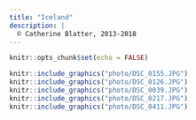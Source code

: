 ```yaml
---
title: "Iceland"
description: | 
  © Catherine Blatter, 2013-2018 
---
```


```r
knitr::opts_chunk$set(echo = FALSE)
```

```r

knitr::include_graphics("photo/DSC_0155.JPG")
knitr::include_graphics("photo/DSC_0126.JPG")
knitr::include_graphics("photo/DSC_0039.JPG")
knitr::include_graphics("photo/DSC_0217.JPG")
knitr::include_graphics("photo/DSC_0411.JPG")
```
